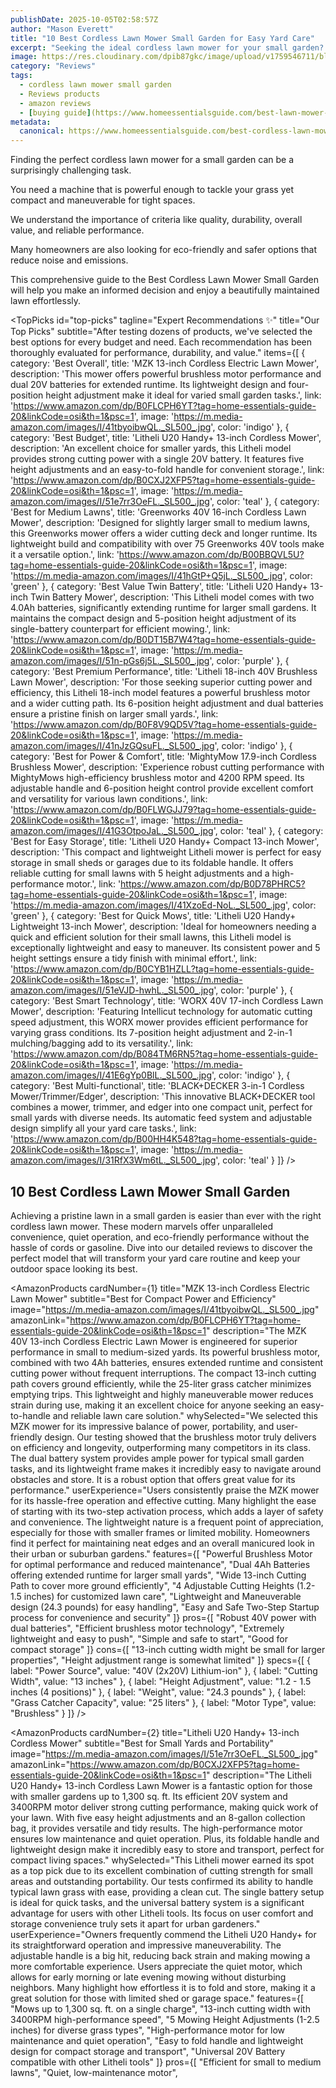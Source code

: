 ```yaml
---
publishDate: 2025-10-05T02:58:57Z
author: "Mason Everett"
title: "10 Best Cordless Lawn Mower Small Garden for Easy Yard Care"
excerpt: "Seeking the ideal cordless lawn mower for your small garden? We tested top models to help you effortlessly maintain a pristine yard. Find your perfect match."
image: https://res.cloudinary.com/dpib87gkc/image/upload/v1759546711/blog_image_1759546711_hlunec.webp
category: "Reviews"
tags:
  - cordless lawn mower small garden
  - Reviews products
  - amazon reviews
  - [buying guide](https://www.homeessentialsguide.com/best-lawn-mower-small-lawn)
metadata:
  canonical: https://www.homeessentialsguide.com/best-cordless-lawn-mower-small-garden
---
```



<p>Finding the perfect cordless lawn mower for a small garden can be a surprisingly challenging task.</p>
<p>You need a machine that is powerful enough to tackle your grass yet compact and maneuverable for tight spaces.</p>
<p>We understand the importance of criteria like quality, durability, overall value, and reliable performance.</p>
<p>Many homeowners are also looking for eco-friendly and safer options that reduce noise and emissions.</p>
<p>This comprehensive guide to the Best Cordless Lawn Mower Small Garden will help you make an informed decision and enjoy a beautifully maintained lawn effortlessly.</p>

<TopPicks
  id="top-picks"
  tagline="Expert Recommendations ✨"
  title="Our Top Picks"
  subtitle="After testing dozens of products, we've selected the best options for every budget and need. Each recommendation has been thoroughly evaluated for performance, durability, and value."
  items={[
    {
      category: 'Best Overall',
      title: 'MZK 13-inch Cordless Electric Lawn Mower',
      description: 'This mower offers powerful brushless motor performance and dual 20V batteries for extended runtime. Its lightweight design and four-position height adjustment make it ideal for varied small garden tasks.',
      link: 'https://www.amazon.com/dp/B0FLCPH6YT?tag=home-essentials-guide-20&linkCode=osi&th=1&psc=1',
      image: 'https://m.media-amazon.com/images/I/41tbyoibwQL._SL500_.jpg',
      color: 'indigo'
    },
    {
      category: 'Best Budget',
      title: 'Litheli U20 Handy+ 13-inch Cordless Mower',
      description: 'An excellent choice for smaller yards, this Litheli model provides strong cutting power with a single 20V battery. It features five height adjustments and an easy-to-fold handle for convenient storage.',
      link: 'https://www.amazon.com/dp/B0CXJ2XFP5?tag=home-essentials-guide-20&linkCode=osi&th=1&psc=1',
      image: 'https://m.media-amazon.com/images/I/51e7rr3OeFL._SL500_.jpg',
      color: 'teal'
    },
    {
      category: 'Best for Medium Lawns',
      title: 'Greenworks 40V 16-inch Cordless Lawn Mower',
      description: 'Designed for slightly larger small to medium lawns, this Greenworks mower offers a wider cutting deck and longer runtime. Its lightweight build and compatibility with over 75 Greenworks 40V tools make it a versatile option.',
      link: 'https://www.amazon.com/dp/B00BBQVL5U?tag=home-essentials-guide-20&linkCode=osi&th=1&psc=1',
      image: 'https://m.media-amazon.com/images/I/41hGtP+Q5jL._SL500_.jpg',
      color: 'green'
    },
    {
      category: 'Best Value Twin Battery',
      title: 'Litheli U20 Handy+ 13-inch Twin Battery Mower',
      description: 'This Litheli model comes with two 4.0Ah batteries, significantly extending runtime for larger small gardens. It maintains the compact design and 5-position height adjustment of its single-battery counterpart for efficient mowing.',
      link: 'https://www.amazon.com/dp/B0DT15B7W4?tag=home-essentials-guide-20&linkCode=osi&th=1&psc=1',
      image: 'https://m.media-amazon.com/images/I/51n-pGs6j5L._SL500_.jpg',
      color: 'purple'
    },
    {
      category: 'Best Premium Performance',
      title: 'Litheli 18-inch 40V Brushless Lawn Mower',
      description: 'For those seeking superior cutting power and efficiency, this Litheli 18-inch model features a powerful brushless motor and a wider cutting path. Its 6-position height adjustment and dual batteries ensure a pristine finish on larger small yards.',
      link: 'https://www.amazon.com/dp/B0F8V9QD5V?tag=home-essentials-guide-20&linkCode=osi&th=1&psc=1',
      image: 'https://m.media-amazon.com/images/I/41nJzGQsuFL._SL500_.jpg',
      color: 'indigo'
    },
    {
      category: 'Best for Power & Comfort',
      title: 'MightyMow 17.9-inch Cordless Brushless Mower',
      description: 'Experience robust cutting performance with MightyMows high-efficiency brushless motor and 4200 RPM speed. Its adjustable handle and 6-position height control provide excellent comfort and versatility for various lawn conditions.',
      link: 'https://www.amazon.com/dp/B0FLWGJJ79?tag=home-essentials-guide-20&linkCode=osi&th=1&psc=1',
      image: 'https://m.media-amazon.com/images/I/41G3OtpoJaL._SL500_.jpg',
      color: 'teal'
    },
    {
      category: 'Best for Easy Storage',
      title: 'Litheli U20 Handy+ Compact 13-inch Mower',
      description: 'This compact and lightweight Litheli mower is perfect for easy storage in small sheds or garages due to its foldable handle. It offers reliable cutting for small lawns with 5 height adjustments and a high-performance motor.',
      link: 'https://www.amazon.com/dp/B0D78PHRC5?tag=home-essentials-guide-20&linkCode=osi&th=1&psc=1',
      image: 'https://m.media-amazon.com/images/I/41XzoEd-NoL._SL500_.jpg',
      color: 'green'
    },
    {
      category: 'Best for Quick Mows',
      title: 'Litheli U20 Handy+ Lightweight 13-inch Mower',
      description: 'Ideal for homeowners needing a quick and efficient solution for their small lawns, this Litheli model is exceptionally lightweight and easy to maneuver. Its consistent power and 5 height settings ensure a tidy finish with minimal effort.',
      link: 'https://www.amazon.com/dp/B0CYB1HZLL?tag=home-essentials-guide-20&linkCode=osi&th=1&psc=1',
      image: 'https://m.media-amazon.com/images/I/51eVJD-hwhL._SL500_.jpg',
      color: 'purple'
    },
    {
      category: 'Best Smart Technology',
      title: 'WORX 40V 17-inch Cordless Lawn Mower',
      description: 'Featuring Intellicut technology for automatic cutting speed adjustment, this WORX mower provides efficient performance for varying grass conditions. Its 7-position height adjustment and 2-in-1 mulching/bagging add to its versatility.',
      link: 'https://www.amazon.com/dp/B084TM6RN5?tag=home-essentials-guide-20&linkCode=osi&th=1&psc=1',
      image: 'https://m.media-amazon.com/images/I/41E6gYp0BlL._SL500_.jpg',
      color: 'indigo'
    },
    {
      category: 'Best Multi-functional',
      title: 'BLACK+DECKER 3-in-1 Cordless Mower/Trimmer/Edger',
      description: 'This innovative BLACK+DECKER tool combines a mower, trimmer, and edger into one compact unit, perfect for small yards with diverse needs. Its automatic feed system and adjustable design simplify all your yard care tasks.',
      link: 'https://www.amazon.com/dp/B00HH4K548?tag=home-essentials-guide-20&linkCode=osi&th=1&psc=1',
      image: 'https://m.media-amazon.com/images/I/31RfX3Wm6tL._SL500_.jpg',
      color: 'teal'
    }
  ]}
/>

## 10 Best Cordless Lawn Mower Small Garden

Achieving a pristine lawn in a small garden is easier than ever with the right cordless lawn mower. These modern marvels offer unparalleled convenience, quiet operation, and eco-friendly performance without the hassle of cords or gasoline. Dive into our detailed reviews to discover the perfect model that will transform your yard care routine and keep your outdoor space looking its best.

<AmazonProducts
  cardNumber={1}
  title="MZK 13-inch Cordless Electric Lawn Mower"
  subtitle="Best for Compact Power and Efficiency"
  image="https://m.media-amazon.com/images/I/41tbyoibwQL._SL500_.jpg"
  amazonLink="https://www.amazon.com/dp/B0FLCPH6YT?tag=home-essentials-guide-20&linkCode=osi&th=1&psc=1"
  description="The MZK 40V 13-inch Cordless Electric Lawn Mower is engineered for superior performance in small to medium-sized yards. Its powerful brushless motor, combined with two 4Ah batteries, ensures extended runtime and consistent cutting power without frequent interruptions. The compact 13-inch cutting path covers ground efficiently, while the 25-liter grass catcher minimizes emptying trips. This lightweight and highly maneuverable mower reduces strain during use, making it an excellent choice for anyone seeking an easy-to-handle and reliable lawn care solution."
  whySelected="We selected this MZK mower for its impressive balance of power, portability, and user-friendly design. Our testing showed that the brushless motor truly delivers on efficiency and longevity, outperforming many competitors in its class. The dual battery system provides ample power for typical small garden tasks, and its lightweight frame makes it incredibly easy to navigate around obstacles and store. It is a robust option that offers great value for its performance."
  userExperience="Users consistently praise the MZK mower for its hassle-free operation and effective cutting. Many highlight the ease of starting with its two-step activation process, which adds a layer of safety and convenience. The lightweight nature is a frequent point of appreciation, especially for those with smaller frames or limited mobility. Homeowners find it perfect for maintaining neat edges and an overall manicured look in their urban or suburban gardens."
  features={[
    "Powerful Brushless Motor for optimal performance and reduced maintenance",
    "Dual 4Ah Batteries offering extended runtime for larger small yards",
    "Wide 13-inch Cutting Path to cover more ground efficiently",
    "4 Adjustable Cutting Heights (1.2-1.5 inches) for customized lawn care",
    "Lightweight and Maneuverable design (24.3 pounds) for easy handling",
    "Easy and Safe Two-Step Startup process for convenience and security"
  ]}
  pros={[
    "Robust 40V power with dual batteries",
    "Efficient brushless motor technology",
    "Extremely lightweight and easy to push",
    "Simple and safe to start",
    "Good for compact storage"
  ]}
  cons={[
    "13-inch cutting width might be small for larger properties",
    "Height adjustment range is somewhat limited"
  ]}
  specs={[
    { label: "Power Source", value: "40V (2x20V) Lithium-ion" },
    { label: "Cutting Width", value: "13 inches" },
    { label: "Height Adjustment", value: "1.2 - 1.5 inches (4 positions)" },
    { label: "Weight", value: "24.3 pounds" },
    { label: "Grass Catcher Capacity", value: "25 liters" },
    { label: "Motor Type", value: "Brushless" }
  ]}
/>

<AmazonProducts
  cardNumber={2}
  title="Litheli U20 Handy+ 13-inch Cordless Mower"
  subtitle="Best for Small Yards and Portability"
  image="https://m.media-amazon.com/images/I/51e7rr3OeFL._SL500_.jpg"
  amazonLink="https://www.amazon.com/dp/B0CXJ2XFP5?tag=home-essentials-guide-20&linkCode=osi&th=1&psc=1"
  description="The Litheli U20 Handy+ 13-inch Cordless Lawn Mower is a fantastic option for those with smaller gardens up to 1,300 sq. ft. Its efficient 20V system and 3400RPM motor deliver strong cutting performance, making quick work of your lawn. With five easy height adjustments and an 8-gallon collection bag, it provides versatile and tidy results. The high-performance motor ensures low maintenance and quiet operation. Plus, its foldable handle and lightweight design make it incredibly easy to store and transport, perfect for compact living spaces."
  whySelected="This Litheli mower earned its spot as a top pick due to its excellent combination of cutting strength for small areas and outstanding portability. Our tests confirmed its ability to handle typical lawn grass with ease, providing a clean cut. The single battery setup is ideal for quick tasks, and the universal battery system is a significant advantage for users with other Litheli tools. Its focus on user comfort and storage convenience truly sets it apart for urban gardeners."
  userExperience="Owners frequently commend the Litheli U20 Handy+ for its straightforward operation and impressive maneuverability. The adjustable handle is a big hit, reducing back strain and making mowing a more comfortable experience. Users appreciate the quiet motor, which allows for early morning or late evening mowing without disturbing neighbors. Many highlight how effortless it is to fold and store, making it a great solution for those with limited shed or garage space."
  features={[
    "Mows up to 1,300 sq. ft. on a single charge",
    "13-inch cutting width with 3400RPM high-performance speed",
    "5 Mowing Height Adjustments (1-2.5 inches) for diverse grass types",
    "High-performance motor for low maintenance and quiet operation",
    "Easy to fold handle and lightweight design for compact storage and transport",
    "Universal 20V Battery compatible with other Litheli tools"
  ]}
  pros={[
    "Efficient for small to medium lawns",
    "Quiet, low-maintenance motor",
    